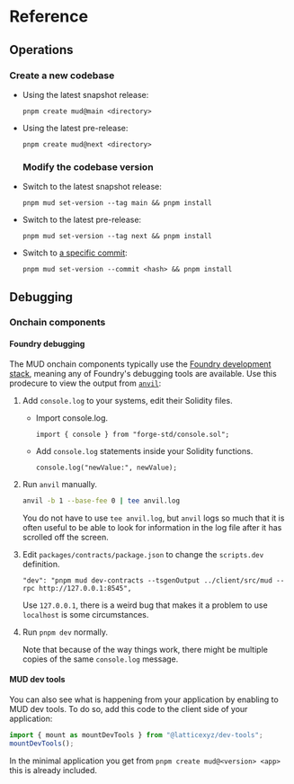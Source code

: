 # Reference

## Operations

### Create a new codebase

- Using the latest snapshot release:

  ```
  pnpm create mud@main <directory>
  ```

- Using the latest pre-release:

  ```
  pnpm create mud@next <directory>
  ```

  ### Modify the codebase version

- Switch to the latest snapshot release:

  ```
  pnpm mud set-version --tag main && pnpm install
  ```

- Switch to the latest pre-release:

  ```
  pnpm mud set-version --tag next && pnpm install
  ```

- Switch to [a specific commit](https://github.com/latticexyz/mud/commits/main):

  ```
  pnpm mud set-version --commit <hash> && pnpm install
  ```

## Debugging

### Onchain components

#### Foundry debugging

The MUD onchain components typically use the [Foundry development stack](https://book.getfoundry.sh/), meaning any of Foundry's debugging tools are available.
Use this prodecure to view the output from [`anvil`](https://book.getfoundry.sh/reference/anvil/):

1. Add `console.log` to your systems, edit their Solidity files.

   - Import console.log.

     ```solidity
     import { console } from "forge-std/console.sol";
     ```

   - Add `console.log` statements inside your Solidity functions.

     ```solidity
     console.log("newValue:", newValue);
     ```

1. Run `anvil` manually.

   ```sh
   anvil -b 1 --base-fee 0 | tee anvil.log
   ```

   You do not have to use `tee anvil.log`, but `anvil` logs so much that it is often useful to be able to look for information in the log file after it has scrolled off the screen.

1. Edit `packages/contracts/package.json` to change the `scripts.dev` definition.

   ```
   "dev": "pnpm mud dev-contracts --tsgenOutput ../client/src/mud --rpc http://127.0.0.1:8545",
   ```

   Use `127.0.0.1`, there is a weird bug that makes it a problem to use `localhost` is some circumstances.

1. Run `pnpm dev` normally.

   Note that because of the way things work, there might be multiple copies of the same `console.log` message.

#### MUD dev tools

You can also see what is happening from your application by enabling to MUD dev tools.
To do so, add this code to the client side of your application:

```javascript
import { mount as mountDevTools } from "@latticexyz/dev-tools";
mountDevTools();
```

In the minimal application you get from `pnpm create mud@<version> <app>` this is already included.
